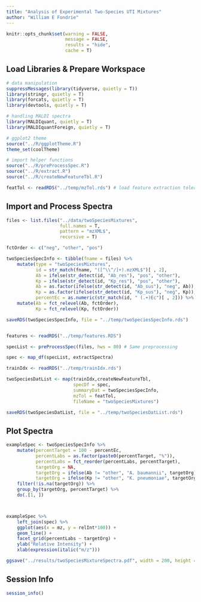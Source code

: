 ```yaml
---
title: "Analysis of Experimental Two-Species UTI Mixtures"
author: "William E Fondrie"
---
```


```r
knitr::opts_chunk$set(warning = FALSE, 
                      message = FALSE, 
                      results = "hide", 
                      cache = T)
```

## Load Libraries & Prepare Workspace  
 
```r
# data manipulation
suppressMessages(library(tidyverse, quietly = T))
library(stringr, quietly = T)
library(forcats, quietly = T)
library(devtools, quietly = T)

# handling MALDI spectra
library(MALDIquant, quietly = T)
library(MALDIquantForeign, quietly = T)

# ggplot2 theme
source("../R/ggplotTheme.R")
theme_set(coolTheme)

# import helper functions
source("../R/preProcessSpec.R")
source("../R/extract.R")
source("../R/createNewFeatureTbl.R")

featTol <- readRDS("../temp/mzTol.rds") # load feature extraction tolerance
```
## Import and Process Spectra  
```r
files <- list.files("../data/twoSpeciesMixtures", 
                    full.names = T, 
                    pattern = "mzXML$",
                    recursive = T)

fctOrder <- c("neg", "other", "pos")

twoSpeciesSpecInfo <- tibble(fname = files) %>%
    mutate(type = "twoSpeciesMixtures",
           id = str_match(fname, "([^\\^/]+).mzXML$")[ , 2],
           Ab = ifelse(str_detect(id, "Ab_res"), "pos", "other"),
           Kp = ifelse(str_detect(id, "Kp_res"), "pos", "other"),
           Ab = as.factor(ifelse(str_detect(id, "Ab_sus"), "neg", Ab)),
           Kp = as.factor(ifelse(str_detect(id, "Kp_sus"), "neg", Kp)),
           percentEc = as.numeric(str_match(id, " (.+)Ec")[ , 2])) %>%
    mutate(Ab = fct_relevel(Ab, fctOrder),
           Kp = fct_relevel(Kp, fctOrder))

saveRDS(twoSpeciesSpecInfo, file = "../temp/twoSpeciesSpecInfo.rds")


features <- readRDS("../temp/features.RDS")

specList <- preProcessSpec(files, hws = 80) # Same preprocessing

spec <- map_df(specList, extractSpectra)

trainIdx <- readRDS("../temp/trainIdx.rds")

twoSpeciesDatList <- map(trainIdx,createNewFeatureTbl, 
                         specDf = spec,
                         summaryDat = twoSpeciesSpecInfo,
                         mzTol = featTol,
                         fileName = "twoSpeciesMixtures")

saveRDS(twoSpeciesDatList, file = "../temp/twoSpeciesDatList.rds")
```

## Plot Spectra
```r

exampleSpec <- twoSpeciesSpecInfo %>%
    mutate(percentTarget = 100 - percentEc,
           percentLabs = as.factor(paste0(percentTarget, "%")),
           percentLabs = fct_reorder(percentLabs, percentTarget),
           targetOrg = NA,
           targetOrg = ifelse(Ab != "other", "A. baumannii", targetOrg),
           targetOrg = ifelse(Kp != "other", "K. pneumoniae", targetOrg)) %>%
    filter(!is.na(targetOrg)) %>%
    group_by(targetOrg, percentTarget) %>%
    do(.[1, ])



exampleSpec %>%
    left_join(spec) %>%
    ggplot(aes(x = mz, y = relInt*100)) + 
    geom_line() +
    facet_grid(percentLabs ~ targetOrg) +
    ylab("Relative Intensity") +
    xlab(expression(italic("m/z")))

ggsave("../results/twoSpeciesMixtureSpectra.pdf", width = 200, height = 120, unit = "mm", useDingbats = F)
```

## Session Info
```r
session_info()
```